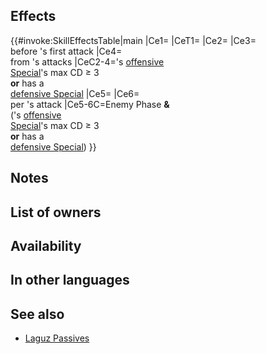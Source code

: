 {{Passive
|name=Laguz Loyalty
|type=B
|exclusive=0
|canUseWeapon={{WeaponList|All}}
|canUseMove={{MoveList|Infantry}}
|properties=random_owner
|1name=Laguz Loyalty
|1tagid=SID_不動・刹那
|1effect=Inflicts Atk/Spd-4 on foe during combat.<br><br>If unit's max Special cooldown count value ≥ 3 and unit's attack can trigger unit's Special, or if foe's attack can trigger unit's Special, reduces the percentage of unit's non-Special "reduce damage by X%" skills by 50% (excluding area-of-effect Specials), reduces damage from foe's attacks by 20% of unit's Spd (excluding area-of-effect Specials), and grants Special cooldown count-2 to unit before foe's first attack during combat, and also, if foe initiates combat, decreases Spd difference necessary for unit to make a follow-up attack by 10 and unit deals +7 damage during combat (excluding area-of-effect Specials).
|1cost=300
|1required=Laguz Friend 3
}}
==Effects==
{{#invoke:SkillEffectsTable|main
|Ce1={{Eft|Temporary Debuffs|Atk/Spd|4}}
|CeT1={{Tgt|Foe}}
|Ce2={{Eft|Reduce Damage Reduction|50%}}
|Ce3={{Eft|Reduce Cooldown|2}}<br>before {{Tgt|Foe}}'s first attack
|Ce4={{Eft|Damage Reduction|20% of {{Tgt|Unit}}'s Spd}}<br>from {{Tgt|Foe}}'s attacks
|CeC2-4={{Tgt|Unit}}'s [[Offensive Special|offensive<br>Special]]'s max CD ≥ 3<br>'''or''' {{Tgt|Unit}} has a<br>[[defensive Special]]
|Ce5={{Eft|Spd Difference Decrease|10}}
|Ce6={{Eft|Damage Boost|7}}<br>per {{Tgt|Unit}}'s attack
|Ce5-6C=Enemy Phase '''&'''<br>({{Tgt|Unit}}'s [[Offensive Special|offensive<br>Special]]'s max CD ≥ 3<br>'''or''' {{Tgt|Unit}} has a<br>[[defensive Special]])
}}

==Notes==
{{Temporary debuffs}}
{{Reduce Damage Reduction}}
{{FlatDamageReduction}}
{{CombatCooldownCount|-2}}
{{IfFoeInitiates}}
{{SpdDiffDecrease}}
{{FlatDamageBoost|7}}

==List of owners==
{{Skill Hero List}}
==Availability==
{{PassiveFocusList}}
{{PassiveDistributionList}}
{{PassiveCombatManualList}}
==In other languages==
{{OtherLanguages
|japanese=
|german=
|spanishEU=
|spanishLA=
|french=
|italian=
|chineseTW=不動・剎那
|portuguese=
}}

==See also==
{{See also skills|cond=(Description LIKE '%if unit_s max special cooldown count value%' OR Description LIKE '%decreases Spd difference necessary%' AND Description NOT LIKE '%【Frozen】%') AND Exclusive='1'}}
* [[Skill families/B Passives#Laguz|Laguz Passives]]
{{Passives Navbox|B}}